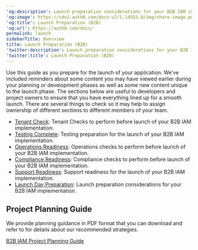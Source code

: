 ---
'og:description': Launch preparation considerations for your B2B IAM implementation.
'og:image': https://cdn2.auth0.com/docs-v2/1.14553.0/img/share-image.png
'og:title': Launch Preparation (B2B)
'og:url': https://auth0.com/docs/
permalink: launch
sidebarTitle: Overview
title: Launch Preparation (B2B)
'twitter:description': Launch preparation considerations for your B2B IAM implementation.
'twitter:title': Launch Preparation (B2B)
---
Use this guide as you prepare for the launch of your application. We’ve included reminders about some content you may have viewed earlier during your planning or development phases as well as some new content unique to the launch phase. The sections below are useful to developers and project owners to ensure that you have everything lined up for a smooth launch. There are several things to check so it may help to assign ownership of different sections to different members of your team.

* [Tenant Check](/docs/get-started/architecture-scenarios/business-to-business/launch/tenant-check): Tenant Checks to perform before launch of your B2B IAM implementation.
* [Testing Complete](/docs/get-started/architecture-scenarios/business-to-business/launch/testing): Testing preparation for the launch of your B2B IAM implementation.
* [Operations Readiness](/docs/get-started/architecture-scenarios/business-to-business/launch/operations-readiness): Operations checks to perform before launch of your B2B IAM implementation.
* [Compliance Readiness](/docs/get-started/architecture-scenarios/business-to-business/launch/compliance-readiness): Compliance checks to perform before launch of your B2B IAM implementation.
* [Support Readiness](/docs/get-started/architecture-scenarios/business-to-business/launch/support-readiness): Support readiness for the launch of your B2B IAM implementation.
* [Launch Day Preparation](/docs/get-started/architecture-scenarios/business-to-business/launch/launch-day): Launch preparation considerations for your B2B IAM implementation.

## Project Planning Guide

We provide planning guidance in PDF format that you can download and refer to for details about our recommended strategies.

[B2B IAM Project Planning Guide](https://assets.ctfassets.net/cdy7uua7fh8z/63F0WOPJdVzsPMxV1Xvp8x/7a329487c5e890d8e820f6a48983b46a/B2B_Project_Planning.pdf)